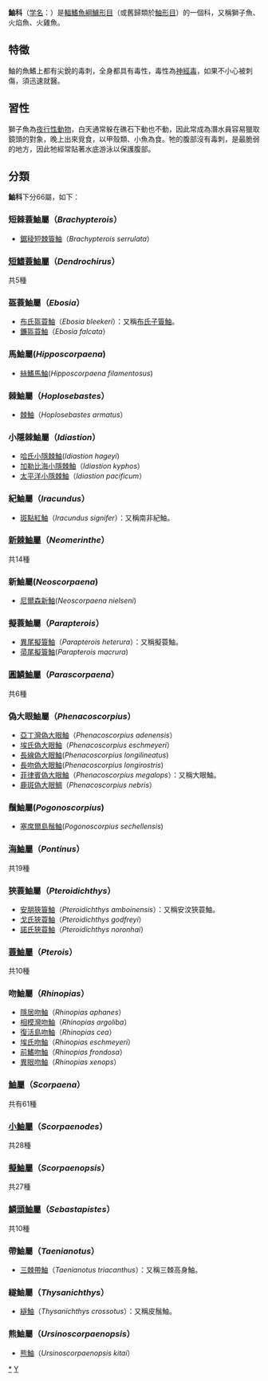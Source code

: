 {{Automatic taxobox
| taxon = Scorpaenidae
| image = Pterois antennata-3.jpg
| image_caption = [[魔鬼蓑鲉|魔鬼蓑鲉]]（''Pterois volitans''）
| authority = 
| subdivision_ranks = [[屬|屬]]
| subdivision =
見內文
}}

'''鮋科'''（[[学名|学名]]：{{lang|la|Scorpaenidae}}）是[[輻鰭魚綱|輻鰭魚綱]][[鱸形目|鱸形目]]（或舊歸類於[[鮋形目|鮋形目]]）的一個科，又稱獅子魚、火焰魚、火雞魚。

== 特徵 ==
鮋的魚鰭上都有尖銳的毒刺，全身都具有毒性，毒性為[[神經毒|神經毒]]，如果不小心被刺傷，須迅速就醫。

== 習性 ==
獅子魚為[[夜行性動物|夜行性動物]]，白天通常躲在礁石下動也不動，因此常成為潛水員容易獵取鏡頭的對象，晚上出來覓食，以甲殼類、小魚為食。牠的腹部沒有毒刺，是最脆弱的地方，因此牠經常貼著水底游泳以保護腹部。

== 分類 ==
'''鮋科'''下分66屬，如下：
=== 短棘蓑鮋屬（''Brachypterois''） ===
* [[鋸稜短棘簑鮋|鋸稜短棘簑鮋]]（''Brachypterois serrulata''）

===[[短鰭蓑鮋屬|短鰭蓑鮋屬]]（''Dendrochirus''）===
共5種

=== 盔蓑鮋屬（''Ebosia''） ===
* [[布氏盔蓑鮋|布氏盔蓑鮋]]（''Ebosia bleekeri''）：又稱[[布氏子簑鮋|布氏子簑鮋]]。
* [[鐮盔蓑鮋|鐮盔蓑鮋]]（''Ebosia falcata''）

=== 馬鮋屬(''Hipposcorpaena'')===
*[[絲鰭馬鮋|絲鰭馬鮋]](''Hipposcorpaena filamentosus'')
=== 棘鮋屬（''Hoplosebastes''） ===
* [[棘鮋|棘鮋]]（''Hoplosebastes armatus''）

=== 小隱棘鮋屬（''Idiastion''） ===
* [[哈氏小隱棘鮋|哈氏小隱棘鮋]](''Idiastion hageyi'')
* [[加勒比海小隱棘鮋|加勒比海小隱棘鮋]]（''Idiastion kyphos''）
* [[太平洋小隱棘鮋|太平洋小隱棘鮋]]（''Idiastion pacificum''）

=== 紀鮋屬（''Iracundus''） ===
* [[斑點紅鮋|斑點紅鮋]]（''Iracundus signifer''）：又稱南非紀鮋。

===[[新棘鮋屬|新棘鮋屬]]（''Neomerinthe''）===
共14種
===新鮋屬(''Neoscorpaena'')===
*[[尼爾森新鮋|尼爾森新鮋]](''Neoscorpaena nielseni'')

=== 擬蓑鮋屬（''Parapterois''） ===
* [[異尾擬簑鮋|異尾擬簑鮋]]（''Parapterois heterura''）：又稱擬蓑鮋。
* [[帚尾擬簑鮋|帚尾擬簑鮋]](''Parapterois macrura'')

===[[圓鱗鮋屬|圓鱗鮋屬]]（''Parascorpaena''）===
共6種

=== 偽大眼鮋屬（''Phenacoscorpius''） ===
* [[亞丁灣偽大眼鮋|亞丁灣偽大眼鮋]]（''Phenacoscorpius adenensis''）
* [[埃氏偽大眼鮋|埃氏偽大眼鮋]]（''Phenacoscorpius eschmeyeri''）
* [[長線偽大眼鮋|長線偽大眼鮋]](''Phenacoscorpius longilineatus'')
* [[長吻偽大眼鮋|長吻偽大眼鮋]](''Phenacoscorpius longirostris'')
* [[菲律賓偽大眼鮋|菲律賓偽大眼鮋]]（''Phenacoscorpius megalops''）：又稱大眼鮋。
* [[鹿斑偽大眼鯛|鹿斑偽大眼鯛]]（''Phenacoscorpius nebris''）

===鬚鮋屬(''Pogonoscorpius'')===
* [[塞席爾島鬚鮋|塞席爾島鬚鮋]](''Pogonoscorpius sechellensis'')

===[[海鮋屬|海鮋屬]]（''Pontinus''）===
共19種

=== 狹蓑鮋屬（''Pteroidichthys''） ===
* [[安朋狹簑鮋|安朋狹簑鮋]]（''Pteroidichthys amboinensis''）：又稱安汶狹蓑鮋。
* [[戈氏狹蓑鮋|戈氏狹蓑鮋]]（''Pteroidichthys godfreyi''）
* [[諾氏狹蓑鮋|諾氏狹蓑鮋]]（''Pteroidichthys noronhai''）

===[[蓑鮋屬|蓑鮋屬]]（''Pterois''）===
共10種

=== 吻鮋屬（''Rhinopias''） ===
* [[隱居吻鮋|隱居吻鮋]]（''Rhinopias aphanes''）
* [[相模灣吻鮋|相模灣吻鮋]]（''Rhinopias argoliba''）
* [[復活島吻鮋|復活島吻鮋]]（''Rhinopias cea''）
* [[埃氏吻鮋|埃氏吻鮋]]（''Rhinopias eschmeyeri''）
* [[前鰭吻鮋|前鰭吻鮋]]（''Rhinopias frondosa''）
* [[異眼吻鮋|異眼吻鮋]]（''Rhinopias xenops''）

===[[鮋屬|鮋屬]]（''Scorpaena''）===
共有61種

===[[小鮋屬|小鮋屬]]（''Scorpaenodes''）===
共28種

===[[擬鮋屬|擬鮋屬]]（''Scorpaenopsis''）===
共27種

===[[鱗頭鮋屬|鱗頭鮋屬]]（''Sebastapistes''）===
共10種

=== 帶鮋屬（''Taenianotus''） ===
* [[三棘帶鮋|三棘帶鮋]]（''Taenianotus triacanthus''）：又稱三棘高身鮋。

=== 繸鮋屬（''Thysanichthys''） ===
* [[繸鮋|繸鮋]]（''Thysanichthys crossotus''）：又稱皮鬚鮋。

=== 熊鮋屬（''Ursinoscorpaenopsis''） ===
* [[熊鮋|熊鮋]]（''Ursinoscorpaenopsis kitai''）
{{Taxonbar|from=Q386535}}

[[Category:鮋科|*]]
[[Category:鲉形目|Y]]